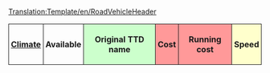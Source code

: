 <noinclude>[[Translation:Template/en/RoadVehicleHeader]]</noinclude><noinclude>
</noinclude>
{|
!style="padding:4px; border:1px solid"|[[en/Manual/Base Set/TSRY|Climate]]
!style="padding:4px; border:1px solid"|Available
!style="padding:4px; border:1px solid; background: #ccffcc"|Original TTD name
!style="padding:4px; border:1px solid; background: #ff9999" colspan="2"|Cost
!style="padding:4px; border:1px solid; background: #ff9999" colspan="2"|Running cost
!style="padding:4px; border:1px solid; background: #ffffcc" colspan="2"|Speed
!style="padding:4px; border:1px solid; background: #ccccff"|[[en/Manual/Cargo|Capacity]]
!style="padding:4px; border:1px solid"|Life<noinclude>
|}</noinclude>